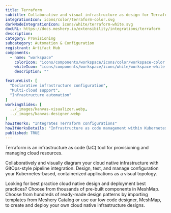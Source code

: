 ---
title: Terraform
subtitle: Collaborative and visual infrastructure as design for Terraform
integrationIcon: icons/color/terraform-color.svg
darkModeIntegrationIcon: icons/white/terraform-white.svg
docURL: https://docs.meshery.io/extensibility/integrations/terraform
description: 
category: Provisioning
subcategory: Automation & Configuration
registrant: Artifact Hub
components:
  - name: "workspace"
    colorIcon: "icons/components/workspace/icons/color/workspace-color.svg"
    whiteIcon: "icons/components/workspace/icons/white/workspace-white.svg"
    description: ""

featureList: [
  "Declarative infrastructure configuration",
  "Multi-cloud support",
  "Infrastructure automation"
]
workingSlides: [
  ../_images/kanvas-visualizer.webp,
  ../_images/kanvas-designer.webp
]
howItWorks: "Integrates Terraform configurations"
howItWorksDetails: "Infrastructure as code management within Kubernetes"
published: TRUE
---
<p>
Terraform is an infrastructure as code (IaC) tool for provisioning and managing cloud resources.
</p>
<p>
    Collaboratively and visually diagram your cloud native infrastructure with GitOps-style pipeline integration. Design, test, and manage configuration your Kubernetes-based, containerized applications as a visual topology.
</p>
<p>
    Looking for best practice cloud native design and deployment best practices? Choose from thousands of pre-built components in MeshMap. Choose from hundreds of ready-made design patterns by importing templates from Meshery Catalog or use our low code designer, MeshMap, to create and deploy your own cloud native infrastructure designs.
</p>
